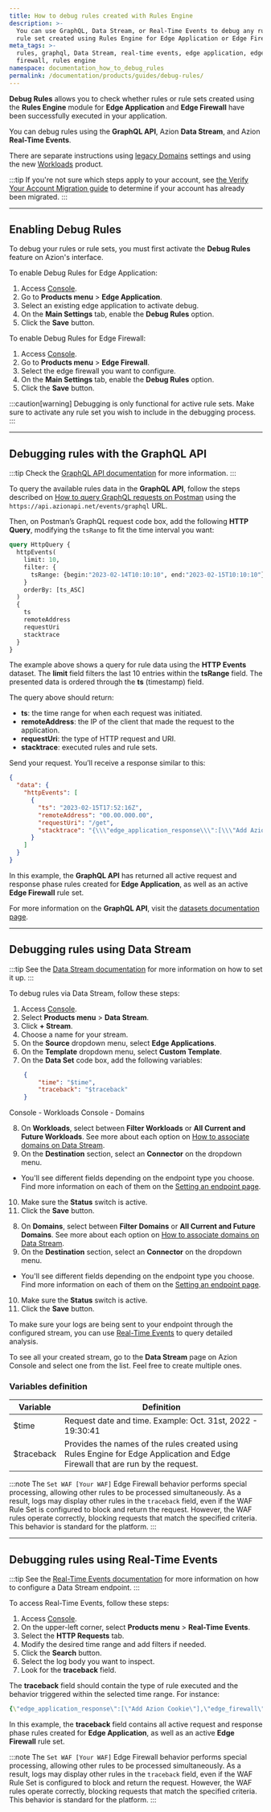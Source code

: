 ```yaml
---
title: How to debug rules created with Rules Engine
description: >-
  You can use GraphQL, Data Stream, or Real-Time Events to debug any rule or
  rule set created using Rules Engine for Edge Application or Edge Firewall.
meta_tags: >-
  rules, graphql, Data Stream, real-time events, edge application, edge
  firewall, rules engine
namespace: documentation_how_to_debug_rules
permalink: /documentation/products/guides/debug-rules/
---
```



<Apiv4Rollout />

**Debug Rules** allows you to check whether rules or rule sets created using the **Rules Engine** module for **Edge Application** and **Edge Firewall** have been successfully executed in your application.

You can debug rules using the **GraphQL API**, Azion **Data Stream**, and Azion **Real-Time Events**.

<LinkButton link="/en/documentation/products/build/edge-application/rules-engine/" label="Learn more about Rules Engine" severity="secondary" />

There are separate instructions using [legacy Domains](/en/documentation/products/build/edge-application/domains/) settings and using the new [Workloads](/en/documentation/products/secure/workloads) product.

:::tip
If you're not sure which steps apply to your account, see [the Verify Your Account Migration guide](/en/documentation/products/guides/verify-account-migration/) to determine if your account has already been migrated.
:::
 
---

## Enabling Debug Rules

To debug your rules or rule sets, you must first activate the **Debug Rules** feature on Azion's interface.

To enable Debug Rules for Edge Application:

1. Access [Console](https://console.azion.com).
2. Go to **Products menu** > **Edge Application**.
3. Select an existing edge application to activate debug.
4. On the **Main Settings** tab, enable the **Debug Rules** option.
5. Click the **Save** button.

To enable Debug Rules for Edge Firewall:

1. Access [Console](https://console.azion.com).
2. Go to **Products menu** > **Edge Firewall**.
3. Select the edge firewall you want to configure.
4. On the **Main Settings** tab, enable the **Debug Rules** option.
5. Click the **Save** button.

:::caution[warning]
Debugging is only functional for active rule sets. Make sure to activate any rule set you wish to include in the debugging process.
:::

---

## Debugging rules with the GraphQL API

:::tip
Check the [GraphQL API documentation](/en/documentation/devtools/graphql-api/overview/) for more information.
:::

To query the available rules data in the **GraphQL API**, follow the steps described on [How to query GraphQL requests on Postman](/en/documentation/products/guides/query-graphql-postman/) using the `https://api.azionapi.net/events/graphql` URL.

Then, on Postman’s GraphQL request code box, add the following **HTTP Query**, modifying the `tsRange` to fit the time interval you want:

```graphql
query HttpQuery {
  httpEvents(
    limit: 10,
    filter: {
      tsRange: {begin:"2023-02-14T10:10:10", end:"2023-02-15T10:10:10"}
    }
    orderBy: [ts_ASC]
  ) 
  {
    ts
    remoteAddress
    requestUri
    stacktrace
  }
}
```

The example above shows a query for rule data using the **HTTP Events** dataset. The **limit** field filters the last 10 entries within the **tsRange** field. The presented data is ordered through the **ts** (timestamp) field.

The query above should return:

- **ts**: the time range for when each request was initiated.
- **remoteAddress**: the IP of the client that made the request to the application.
- **requestUri**: the type of HTTP request and URI.
- **stacktrace**: executed rules and rule sets.

Send your request. You’ll receive a response similar to this:

```json
{
  "data": {
    "httpEvents": [
      {
        "ts": "2023-02-15T17:52:16Z",
        "remoteAddress": "00.00.000.00",
        "requestUri": "/get",
        "stacktrace": "{\\\"edge_application_response\\\":[\\\"Add Azion Cookie\\\"],\\\"edge_firewall\\\":[\\\"Set WAF\\\",\\\"Rate-Limit Root\\\"],\\\"edge_application_request\\\":[\\\"Default Rule\\\",\\\"Test Send Cert to Origin 1\\\",\\\"Test Send Cert to Origin 2\\\"]}"
      }
    ]
  }
}
```

In this example, the **GraphQL API** has returned all active request and response phase rules created for **Edge Application**, as well as an active **Edge Firewall** rule set.

For more information on the **GraphQL API**, visit the [datasets documentation page](/en/documentation/devtools/graphql-api/features/#datasets).

---

## Debugging rules using Data Stream

:::tip
See the [Data Stream documentation](/en/documentation/products/observe/data-stream/) for more information on how to set it up.
:::

To debug rules via Data Stream, follow these steps:

1. Access [Console](https://console.azion.com).
2. Select **Products menu** > **Data Stream**.
3. Click **+ Stream**.
4. Choose a name for your stream.
5. On the **Source** dropdown menu, select **Edge Applications**.
6. On the **Template** dropdown menu, select **Custom Template**.
7. On the **Data Set** code box, add the following variables:

```json
    {
        "time": "$time",
        "traceback": "$traceback"
    }
```
<Tabs client:visible>
    <Fragment slot="tab.consoleworkloads">Console - Workloads</Fragment>
    <Fragment slot="tab.consoledomains">Console - Domains</Fragment>

<Fragment slot="panel.consoleworkloads">

8. On **Workloads**, select between **Filter Workloads** or **All Current and Future Workloads**. See more about each option on [How to associate domains on Data Stream](/en/documentation/products/guides/data-stream-associate-workloads/).
9. On the **Destination** section, select an **Connector** on the dropdown menu.
  - You'll see different fields depending on the endpoint type you choose. Find more information on each of them on the [Setting an endpoint page](/en/documentation/products/observe/data-stream/#endpoints).
10. Make sure the **Status** switch is active.
11. Click the **Save** button.
</Fragment>

<Fragment slot="panel.consoledomains">

8. On **Domains**, select between **Filter Domains** or **All Current and Future Domains**. See more about each option on [How to associate domains on Data Stream](/en/documentation/products/guides/data-stream-associate-domains/).
9. On the **Destination** section, select an **Connector** on the dropdown menu.
  - You'll see different fields depending on the endpoint type you choose. Find more information on each of them on the [Setting an endpoint page](/en/documentation/products/observe/data-stream/#endpoints).
10. Make sure the **Status** switch is active.
11. Click the **Save** button.

</Fragment>
</Tabs>

To make sure your logs are being sent to your endpoint through the configured stream, you can use [Real-Time Events](/en/documentation/products/observe/real-time-events/) to query detailed analysis.

To see all your created stream, go to the **Data Stream** page on Azion Console and select one from the list. Feel free to create multiple ones.

### Variables definition

| Variable | Definition |
| --- | --- |
| $time | Request date and time. Example: Oct. 31st, 2022 - 19:30:41 |
| $traceback | Provides the names of the rules created using Rules Engine for Edge Application and Edge Firewall that are run by the request. |

:::note
The `Set WAF [Your WAF]` Edge Firewall behavior performs special processing, allowing other rules to be processed simultaneously. As a result, logs may display other rules in the `traceback` field, even if the WAF Rule Set is configured to block and return the request.  However, the WAF rules operate correctly, blocking requests that match the specified criteria. This behavior is standard for the platform.
:::

---

## Debugging rules using Real-Time Events

:::tip
See the [Real-Time Events documentation](/en/documentation/products/observe/real-time-events/) for more information on how to configure a Data Stream endpoint.
:::

To access Real-Time Events, follow these steps:

1. Access [Console](https://console.azion.com).
2. On the upper-left corner, select **Products menu** > **Real-Time Events**.
3. Select the **HTTP Requests** tab.
4. Modify the desired time range and add filters if needed.
5. Click the **Search** button.
6. Select the log body you want to inspect.
7. Look for the **traceback** field.

The **traceback** field should contain the type of rule executed and the behavior triggered within the selected time range. For instance:

```yaml
{\"edge_application_response\":[\"Add Azion Cookie\"],\"edge_firewall\":[\"Set WAF\",\"Rate-Limit Root\"],\"edge_application_request\":[\"Default Rule\",\"Test Send Cert to Origin 1\",\"Test Send Cert to Origin 2\"]}
```

In this example, the **traceback** field contains all active request and response phase rules created for **Edge Application**, as well as an active **Edge Firewall** rule set.

:::note
The `Set WAF [Your WAF]` Edge Firewall behavior performs special processing, allowing other rules to be processed simultaneously. As a result, logs may display other rules in the `traceback` field, even if the WAF Rule Set is configured to block and return the request.  However, the WAF rules operate correctly, blocking requests that match the specified criteria. This behavior is standard for the platform.
:::
